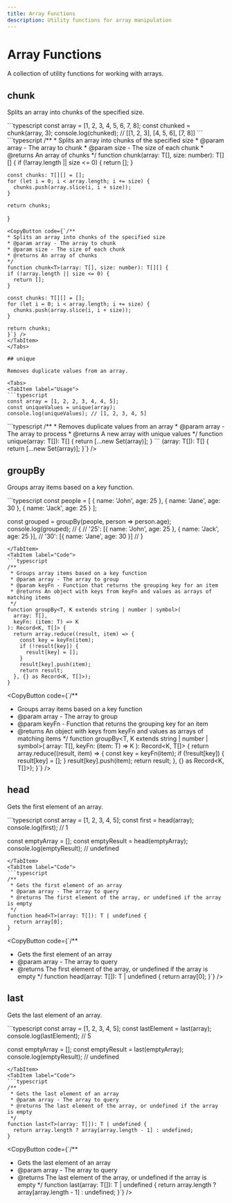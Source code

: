 ```yaml
---
title: Array Functions
description: Utility functions for array manipulation
---
```



# Array Functions

A collection of utility functions for working with arrays.

## chunk

Splits an array into chunks of the specified size.

<Tabs>
  <TabItem label="Usage">
  ```typescript
  const array = [1, 2, 3, 4, 5, 6, 7, 8];
  const chunked = chunk(array, 3);
  console.log(chunked); // [[1, 2, 3], [4, 5, 6], [7, 8]]
  ```
  </TabItem>
  <TabItem label="Code">
  ```typescript
  /**
   * Splits an array into chunks of the specified size
   * @param array - The array to chunk
   * @param size - The size of each chunk
   * @returns An array of chunks
   */
  function chunk<T>(array: T[], size: number): T[][] {
    if (!array.length || size <= 0) {
      return [];
    }
    
    const chunks: T[][] = [];
    for (let i = 0; i < array.length; i += size) {
      chunks.push(array.slice(i, i + size));
    }
    
    return chunks;
  }
  ```
  <CopyButton code={`/**
 * Splits an array into chunks of the specified size
 * @param array - The array to chunk
 * @param size - The size of each chunk
 * @returns An array of chunks
 */
function chunk<T>(array: T[], size: number): T[][] {
  if (!array.length || size <= 0) {
    return [];
  }
  
  const chunks: T[][] = [];
  for (let i = 0; i < array.length; i += size) {
    chunks.push(array.slice(i, i + size));
  }
  
  return chunks;
}`} />
  </TabItem>
</Tabs>

## unique

Removes duplicate values from an array.

<Tabs>
  <TabItem label="Usage">
  ```typescript
  const array = [1, 2, 2, 3, 4, 4, 5];
  const uniqueValues = unique(array);
  console.log(uniqueValues); // [1, 2, 3, 4, 5]
  ```
  </TabItem>
  <TabItem label="Code">
  ```typescript
  /**
   * Removes duplicate values from an array
   * @param array - The array to process
   * @returns A new array with unique values
   */
  function unique<T>(array: T[]): T[] {
    return [...new Set(array)];
  }
  ```
  <CopyButton code={`/**
 * Removes duplicate values from an array
 * @param array - The array to process
 * @returns A new array with unique values
 */
function unique<T>(array: T[]): T[] {
  return [...new Set(array)];
}`} />
  </TabItem>
</Tabs>

## groupBy

Groups array items based on a key function.

<Tabs>
  <TabItem label="Usage">
  ```typescript
  const people = [
    { name: 'John', age: 25 },
    { name: 'Jane', age: 30 },
    { name: 'Jack', age: 25 }
  ];
  
  const grouped = groupBy(people, person => person.age);
  console.log(grouped);
  // {
  //   '25': [{ name: 'John', age: 25 }, { name: 'Jack', age: 25 }],
  //   '30': [{ name: 'Jane', age: 30 }]
  // }
  ```
  </TabItem>
  <TabItem label="Code">
  ```typescript
  /**
   * Groups array items based on a key function
   * @param array - The array to group
   * @param keyFn - Function that returns the grouping key for an item
   * @returns An object with keys from keyFn and values as arrays of matching items
   */
  function groupBy<T, K extends string | number | symbol>(
    array: T[],
    keyFn: (item: T) => K
  ): Record<K, T[]> {
    return array.reduce((result, item) => {
      const key = keyFn(item);
      if (!result[key]) {
        result[key] = [];
      }
      result[key].push(item);
      return result;
    }, {} as Record<K, T[]>);
  }
  ```
  <CopyButton code={`/**
 * Groups array items based on a key function
 * @param array - The array to group
 * @param keyFn - Function that returns the grouping key for an item
 * @returns An object with keys from keyFn and values as arrays of matching items
 */
function groupBy<T, K extends string | number | symbol>(
  array: T[],
  keyFn: (item: T) => K
): Record<K, T[]> {
  return array.reduce((result, item) => {
    const key = keyFn(item);
    if (!result[key]) {
      result[key] = [];
    }
    result[key].push(item);
    return result;
  }, {} as Record<K, T[]>);
}`} />
  </TabItem>
</Tabs>

## head

Gets the first element of an array.

<Tabs>
  <TabItem label="Usage">
  ```typescript
  const array = [1, 2, 3, 4, 5];
  const first = head(array);
  console.log(first); // 1
  
  const emptyArray = [];
  const emptyResult = head(emptyArray);
  console.log(emptyResult); // undefined
  ```
  </TabItem>
  <TabItem label="Code">
  ```typescript
  /**
   * Gets the first element of an array
   * @param array - The array to query
   * @returns The first element of the array, or undefined if the array is empty
   */
  function head<T>(array: T[]): T | undefined {
    return array[0];
  }
  ```
  <CopyButton code={`/**
 * Gets the first element of an array
 * @param array - The array to query
 * @returns The first element of the array, or undefined if the array is empty
 */
function head<T>(array: T[]): T | undefined {
  return array[0];
}`} />
  </TabItem>
</Tabs>

## last

Gets the last element of an array.

<Tabs>
  <TabItem label="Usage">
  ```typescript
  const array = [1, 2, 3, 4, 5];
  const lastElement = last(array);
  console.log(lastElement); // 5
  
  const emptyArray = [];
  const emptyResult = last(emptyArray);
  console.log(emptyResult); // undefined
  ```
  </TabItem>
  <TabItem label="Code">
  ```typescript
  /**
   * Gets the last element of an array
   * @param array - The array to query
   * @returns The last element of the array, or undefined if the array is empty
   */
  function last<T>(array: T[]): T | undefined {
    return array.length ? array[array.length - 1] : undefined;
  }
  ```
  <CopyButton code={`/**
 * Gets the last element of an array
 * @param array - The array to query
 * @returns The last element of the array, or undefined if the array is empty
 */
function last<T>(array: T[]): T | undefined {
  return array.length ? array[array.length - 1] : undefined;
}`} />
  </TabItem>
</Tabs> 